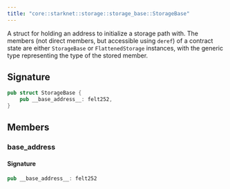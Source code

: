 ```yaml
---
title: "core::starknet::storage::storage_base::StorageBase"
---
```


A struct for holding an address to initialize a storage path with. The members (not direct
members, but accessible using `deref`) of a contract state are either `StorageBase` or
`FlattenedStorage` instances, with the generic type representing the type of the stored member.



## Signature

```rust
pub struct StorageBase {
    pub __base_address__: felt252,
}
```



## Members

### __base_address__


#### Signature

```rust
pub __base_address__: felt252
```


